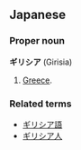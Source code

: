 ==Japanese==
===Proper noun===
'''ギリシア''' (Girisia)

# [[Greece]].

===Related terms===
*[[ギリシア語]]
*[[ギリシア人]]